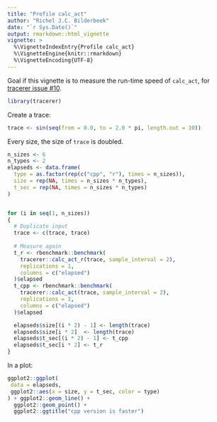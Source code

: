 ```yaml
---
title: "Profile calc_act"
author: "Richel J.C. Bilderbeek"
date: "`r Sys.Date()`"
output: rmarkdown::html_vignette
vignette: >
  %\VignetteIndexEntry{Profile calc_act}
  %\VignetteEngine{knitr::rmarkdown}
  %\VignetteEncoding{UTF-8}
---
```


Goal if this vignette is to measure the run-time speed of `calc_act`, for 
[tracerer issue #10](https://github.com/beast-dev/tracerer/issues/10).

```r
library(tracerer)
```

Create a trace:

```r
trace <- sin(seq(from = 0.0, to = 2.0 * pi, length.out = 10))
```

Every size, the size of `trace` is doubled.

```r
n_sizes <- 6
n_types <- 2
elapseds <- data.frame(
  type = as.factor(rep(c("cpp", "r"), times = n_sizes)),
  size = rep(NA, times = n_sizes * n_types),
  t_sec = rep(NA, times = n_sizes * n_types)
)


for (i in seq(1, n_sizes))
{
  # Duplicate input
  trace <- c(trace, trace)
  
  # Measure again
  t_r <- rbenchmark::benchmark(
    tracerer::calc_act_r(trace, sample_interval = 2),
    replications = 1,
    columns = c("elapsed")
  )$elapsed
  t_cpp <- rbenchmark::benchmark(
    tracerer::calc_act(trace, sample_interval = 2),
    replications = 1,
    columns = c("elapsed")
  )$elapsed

  elapseds$size[(i * 2) - 1] <- length(trace)  
  elapseds$size[i * 2]  <- length(trace)
  elapseds$t_sec[(i * 2) - 1] <- t_cpp  
  elapseds$t_sec[i * 2] <- t_r
}
```

In a plot:

```r

ggplot2::ggplot(
 data = elapseds,
 ggplot2::aes(x = size, y = t_sec, color = type)
) + ggplot2::geom_line() + 
  ggplot2::geom_point() + 
  ggplot2::ggtitle("cpp version is faster")
```




